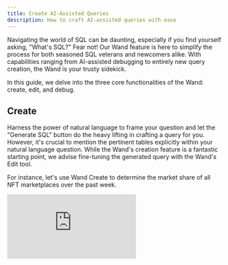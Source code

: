```yaml
---
title: Create AI-Assisted Queries
description: How to craft AI-assisted queries with ease
---
```


Navigating the world of SQL can be daunting, especially if you find yourself asking, "What's SQL?" Fear not! Our Wand feature is here to simplify the process for both seasoned SQL veterans and newcomers alike. With capabilities ranging from AI-assisted debugging to entirely new query creation, the Wand is your trusty sidekick.

In this guide, we delve into the three core functionalities of the Wand: create, edit, and debug.

## Create

Harness the power of natural language to frame your question and let the "Generate SQL" button do the heavy lifting in crafting a query for you. However, it's crucial to mention the pertinent tables explicitly within your natural language question. While the Wand's creation feature is a fantastic starting point, we advise fine-tuning the generated query with the Wand's Edit tool.

For instance, let's use Wand Create to determine the market share of all NFT marketplaces over the past week.

<div
  style={{
    position: "relative",
    paddingBottom: "calc(55.052083333333336% + 41px)",
    height: 0,
    width: "100%"
  }}
>
  <iframe
    src="https://demo.arcade.software/n6JKvBLgqv7svcT5rX6h?embed"
    frameBorder={0}
    loading="lazy"
    webkitallowfullscreen=""
    mozallowfullscreen=""
    allowFullScreen=""
    style={{
      position: "absolute",
      top: 0,
      left: 0,
      width: "100%",
      height: "100%",
      colorScheme: "light"
    }}
    title="Wand Create"
  />
</div>

## Edit

Modify an existing SQL query using a natural language prompt. As with Wand Create, it's essential to specify any additional tables that the query might require.

Building on our previous example, we'll employ Wand Edit to filter out any wash trading volume, ensuring a more accurate market share calculation.

<div
  style={{
    position: "relative",
    paddingBottom: "calc(55.052083333333336% + 41px)",
    height: 0,
    width: "100%"
  }}
>
  <iframe
    src="https://demo.arcade.software/GcdDQMzWcaNG0wJCSdeM?embed"
    frameBorder={0}
    loading="lazy"
    webkitallowfullscreen=""
    mozallowfullscreen=""
    allowFullScreen=""
    style={{
      position: "absolute",
      top: 0,
      left: 0,
      width: "100%",
      height: "100%",
      colorScheme: "light"
    }}
    title="Wand Edit"
  />
</div>

For more ideas on how Edit can help you, please visit [this doc page](/query-app/web-app/dune-ai).

## Debug

Errors in SQL can be frustrating, especially when they arise from minor oversights like a missing comma or a forgotten 'group by' clause. Enter Wand Debug, your saving grace. Whenever your query encounters an error, simply hit the "Fix Query" button and let the Wand work its magic.

<div
  style={{
    position: "relative",
    paddingBottom: "calc(55.052083333333336% + 41px)",
    height: 0,
    width: "100%"
  }}
>
  <iframe
    src="https://demo.arcade.software/ZrlVuDBEKLHDVBx4jS2H?embed"
    frameBorder={0}
    loading="lazy"
    webkitallowfullscreen=""
    mozallowfullscreen=""
    allowFullScreen=""
    style={{
      position: "absolute",
      top: 0,
      left: 0,
      width: "100%",
      height: "100%",
      colorScheme: "light"
    }}
    title="Debug query"
  />
</div>

With the Wand at your disposal, SQL queries become a breeze, allowing you to focus on deriving insights and making informed decisions. Happy querying!
